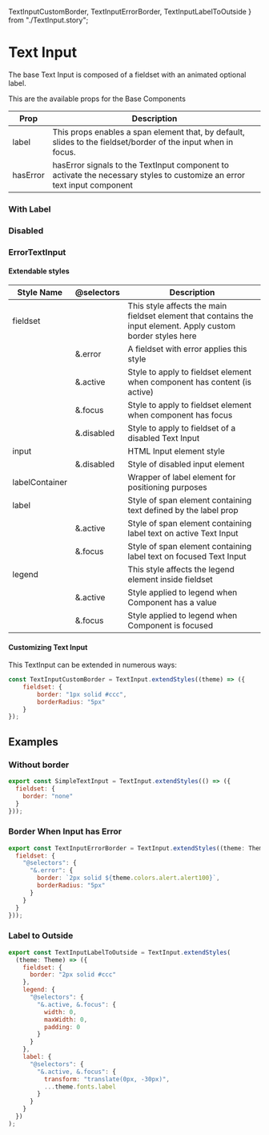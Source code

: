   TextInputCustomBorder,
  TextInputErrorBorder,
  TextInputLabelToOutside
} from "./TextInput.story";

<Meta title="Components| Text Input" />

# Text Input

The base Text Input is composed of a fieldset with an animated optional label.

<Preview>
  <Story name="TextInput">
    <TextInput />
  </Story>
</Preview>

This are the available props for the Base Components

<table width="100%">
  <thead>
    <tr>
      <th>Prop</th>
      <th>Description</th>
    </tr>
  </thead>
  <tbody>
    <tr>
      <td>label</td>
      <td>
        This props enables a span element that, by default, slides to the
        fieldset/border of the input when in focus.
      </td>
    </tr>
    <tr>
      <td>hasError</td>
      <td>
        hasError signals to the TextInput component to activate the necessary
        styles to customize an error text input component
      </td>
    </tr>
  </tbody>
</table>

### With Label

<Preview>
  <Story name="With Label ">
    <TextInput label="User Input" />
  </Story>
</Preview>

### Disabled

<Preview>
  <Story name="Disabled">
    <TextInput disabled label="User Input" />
  </Story>
</Preview>


### ErrorTextInput

<Preview>
  <Story name="Customizing Text With Error">
    <ErrorTextInput label="User Input" error="Error" />
  </Story>
</Preview>

#### Extendable styles

<table width="100%">
  <thead>
    <tr>
      <th>Style Name</th>
      <th>@selectors</th>
      <th>Description</th>
    </tr>
  </thead>
  <tbody>
    <tr>
      <td>fieldset</td>
      <td></td>
      <td>
        This style affects the main fieldset element that contains the input
        element. Apply custom border styles here
      </td>
    </tr>
    <tr>
      <td></td>
      <td>&.error</td>
      <td>A fieldset with error applies this style</td>
    </tr>
    <tr>
      <td></td>
      <td>&.active</td>
      <td>Style to apply to fieldset element when component has content (is active)</td>
    </tr>
    <tr>
      <td></td>
      <td>&.focus</td>
      <td>Style to apply to fieldset element when component has focus</td>
    </tr>
    <tr>
      <td></td>
      <td>&.disabled</td>
      <td>Style to apply to fieldset of a disabled Text Input</td>
    </tr>
    <tr>
      <td>input</td>
      <td></td>
      <td>HTML Input element style</td>
    </tr>
    <tr>
      <td></td>
      <td>&.disabled</td>
      <td>Style of disabled input element</td>
    </tr>
    <tr>
      <td>labelContainer</td>
      <td></td>
      <td>Wrapper of label element for positioning purposes</td>
    </tr>
    <tr>
      <td>label</td>
      <td></td>
      <td>Style of span element containing text defined by the label prop</td>
    </tr>
    <tr>
      <td></td>
      <td>&.active</td>
      <td>Style of span element containing label text on active Text Input</td>
    </tr>
    <tr>
      <td></td>
      <td>&.focus</td>
      <td>Style of span element containing label text on focused Text Input</td>
    </tr>
    <tr>
      <td>legend</td>
      <td></td>
      <td>This style affects the legend element inside fieldset</td>
    </tr>
    <tr>
      <td></td>
      <td>&.active</td>
      <td>Style applied to legend when Component has a value</td>
    </tr>
    <tr>
      <td></td>
      <td>&.focus</td>
      <td>Style applied to legend when Component is focused</td>
    </tr>
  </tbody>
</table>

#### Customizing Text Input

This TextInput can be extended in numerous ways:

```javascript
const TextInputCustomBorder = TextInput.extendStyles((theme) => ({
    fieldset: {
        border: "1px solid #ccc",
        borderRadius: "5px"
    }
});
```

<Preview>
  <Story name="Customizing Text Input">
    <TextInputCustomBorder label="User Input" />
  </Story>
</Preview>

## Examples

### Without border

```javascript
export const SimpleTextInput = TextInput.extendStyles(() => ({
  fieldset: {
    border: "none"
  }
}));
```

<Preview>
  <SimpleTextInput />
</Preview>

### Border When Input has Error

```javascript
export const TextInputErrorBorder = TextInput.extendStyles((theme: Theme) => ({
  fieldset: {
    "@selectors": {
      "&.error": { 
        border: `2px solid ${theme.colors.alert.alert100}`,
        borderRadius: "5px"
      }
    }
  }
}));
```

<Preview>
  <TextInputErrorBorder hasError label="Label" />
</Preview>

### Label to Outside

```javascript
export const TextInputLabelToOutside = TextInput.extendStyles(
  (theme: Theme) => ({
    fieldset: {
      border: "2px solid #ccc"
    },
    legend: {
      "@selectors": {
        "&.active, &.focus": {
          width: 0,
          maxWidth: 0,
          padding: 0
        }
      }
    },
    label: {
      "@selectors": {
        "&.active, &.focus": {
          transform: "translate(0px, -30px)",
          ...theme.fonts.label
        }
      }
    }
  })
);
```

<Preview>
  <TextInputLabelToOutside label="User Input" />
</Preview>
